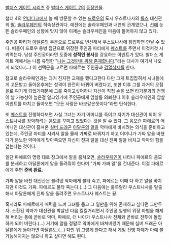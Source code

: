 [[발더스 게이트 시리즈]] 중 [[발더스 게이트 2]]의 [[등장인물]].

챕터 4의 [[언더다크]]에서 놀 때 방문할 수 있는 [[드로우]]의 도시 우스트나사의 [[롤스]] 대신관의 [[딸]]. [[솔라우페인]]의 직속상관이다. 예전에는 솔라우페인과 내연의 관계였으나, [[선]]에 눈뜬 솔라우페인의 성향에 맞지 않아 이제는 솔라우페인을 마음에 들어하지 않고 있다.

주인공 파티가 [[아달론]]의 주문으로 드로우로 변신해서 우스트나사에 잠입하면 만날 수 있다. 떠돌이 드로우 용병 집단으로 위장한 주인공 파티에게 [[퀘스트]]를 주면서 이것저것 시켜먹는다. 남성 주인공이라면 도중에 '''성적인 봉사'''를 강요하는 이벤트가 있다. 발더스 게이트 계에서는 나름 유명한 "[[나는 그것만을 위해 존재합니다]]."라는 대사가 여기서 나오게 되었다.(…) 이 선택문을 고르면 파에르는 주인공과 [[검열삭제]]를 한다.

참고로 솔라우페인과는 과거 진지한 교제를 했다고한다 다만 그게 트집잡혀서 시녀들에게 고문받고 돌아온후에는 성격이 완전히 바뀌어 버렸다고, 또한 이후 그를 과거의 오점을로 여기게 되었기때문에 그를 죽이고싶어하나 자신이 직접 손을 쓰면 타가문과의 전쟁이 날 가능성이 높은걸 알고있기에 주인공에게 암살를 의뢰한다.이후 솔라우페인의 암살이벤트를 마치고 돌아오면 "모든 사랑은 바보같은짓이다"라면 탄식한다.

또 [[퀘스트]]를 진행하다보면 사실 그녀는 자기 어머니를 죽이고 자기가 대신관이 되어 우스트나사를 장악하려는 [[음모]]를 꾸미고 있었다는 것을 알 수 있다. 그 음모란 파에르의 어머니인 대신관이 훔쳐온 [[실버 드래곤]] [[아달론]]의 [[알]]을 악마에게 바치려는 의식을 준비하고 있는데, 주인공 파티를 시켜서 알을 몰래 가짜로 바꿔치기 하고 어머니가 가짜 알을 바쳤다가 분노한 악마에게 맞아죽으면 자신이 진짜 알을 대신 진짜 알을 바치고 악마의 힘을 얻는다는 것이다.

일단 파에르의 명령 대로 창고에서 알을 훔쳐오면, [[솔라우페인]]이 나타나 파에르의 음모를 분쇄하고 아달론에게 알을 돌려줘야 한다며 "가짜 가짜 알"을 건내준다. 이걸 파에르에게 주면 '''준비 완료.'''

가짜 알을 바친 대신관은 불려낸 악마에게 불타 죽고, 파에르는 이때 다 하고 알을 바치지만 이것도 가짜. 파에르도 불타 죽는다.(…) 그 다음에는 룰루랄라 우스트나사를 탈출해서 아달론에게 진짜 알을 돌려주면 우스트나사 퀘스트는 끝.

혹시라도 파에르에게 매력을 느껴 그녀를 돕고 그 일만을 위해 존재하고 싶다면 그만두자. 소환된 악마가 대신관을 박살낸 다음 킬킬거리면서 주인공 일행의 위장 마법을 해제해 버리는 통에 곧바로 악마, 파에르, 더 나아가 우스트나사 전체와 곧바로 전투에 돌입하게 되어 버린다.(...) 거기에 알을 정말로 악마에게 바쳐버렸기 때문에 실버 드래곤 아달론에게 돌아가면 아달론도.(...) 다만 뭐 그렇게 한다고 해서 게임 진행 자체가 아예 불가능해지지는 않으니 하고 싶다면 해도 된다.
